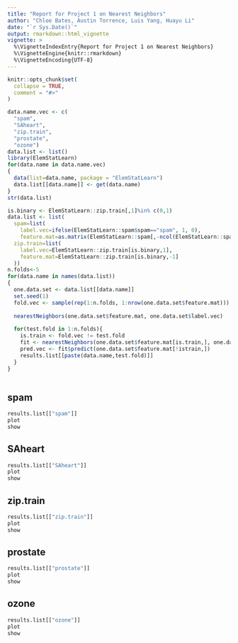 ```yaml
---
title: "Report for Project 1 on Nearest Neighbors"
author: "Chloe Bates, Austin Torrence, Luis Yang, Huayu Li"
date: "`r Sys.Date()`"
output: rmarkdown::html_vignette
vignette: >
  %\VignetteIndexEntry{Report for Project 1 on Nearest Neighbors}
  %\VignetteEngine{knitr::rmarkdown}
  %\VignetteEncoding{UTF-8}
---
```


```r
knitr::opts_chunk$set(
  collapse = TRUE,
  comment = "#>"
)
```

``` r
data.name.vec <- c(
  "spam", 
  "SAheart", 
  "zip.train", 
  "prostate", 
  "ozone")
data.list <- list()
library(ElemStatLearn)
for(data.name in data.name.vec)
{
  data(list=data.name, package = "ElemStatLearn")
  data.list[[data.name]] <- get(data.name)
}
str(data.list)

is.binary <- ElemStatLearn::zip.train[,1]%in% c(0,1)
data.list <- list(
  spam=list(
    label.vec=ifelse(ElemStatLearn::spam$spam=="spam", 1, 0),
    feature.mat=as.matrix(ElemStatLearn::spam[,-ncol(ElemStatLearn::spam)])),
  zip.train=list(
    label.vec=ElemStatLearn::zip.train[is.binary,1],
    feature.mat=ElemStatLearn::zip.train[is.binary,-1]
  ))
n.folds<-5
for(data.name in names(data.list))
{
  one.data.set <- data.list[[data.name]]
  set.seed(1)
  fold.vec <- sample(rep(1:n.folds, 1:nrow(one.data.set$feature.mat)))
  
  nearestNeighbors(one.data.set$feature.mat, one.data.set$label.vec)
  
  for(test.fold in 1:n.folds){
    is.train <- fold.vec != test.fold
    fit <- nearestNeighbors(one.data.set$feature.mat[is.train,], one.data.set$label.vec[is.train])
    pred.vec <- fit$predict(one.data.set$feature.mat[!istrain,])
    results.list[[paste(data.name,test.fold)]]
  }
}
  
```

## spam
```r
results.list[["spam"]]
plot
show 
```

## SAheart
```r
results.list[["SAheart"]]
plot
show 
```


## zip.train
```r
results.list[["zip.train"]]
plot
show 
```
## prostate
```r
results.list[["prostate"]]
plot
show 
```


## ozone
```r
results.list[["ozone"]]
plot
show 
```







